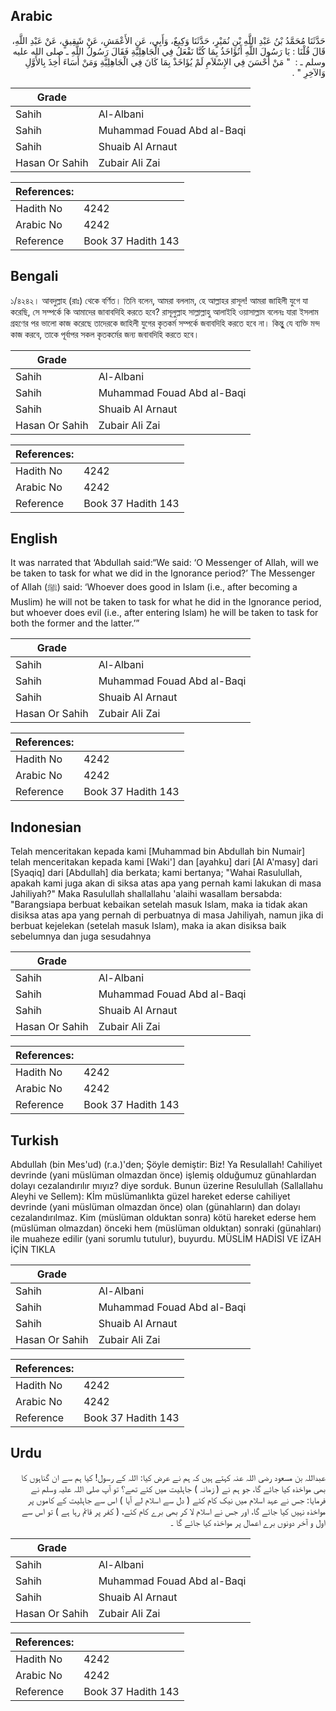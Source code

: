 ## Arabic


<div dir="rtl" lang="ar" style={{fontSize:'larger',backgroundColor:'#f8f9fa',padding:20}}>
حَدَّثَنَا مُحَمَّدُ بْنُ عَبْدِ اللَّهِ بْنِ نُمَيْرٍ، حَدَّثَنَا وَكِيعٌ، وَأَبِي، عَنِ الأَعْمَشِ، عَنْ شَقِيقٍ، عَنْ عَبْدِ اللَّهِ، قَالَ قُلْنَا ‏:‏ يَا رَسُولَ اللَّهِ أَنُؤَاخَذُ بِمَا كُنَّا نَفْعَلُ فِي الْجَاهِلِيَّةِ فَقَالَ رَسُولُ اللَّهِ ـ صلى الله عليه وسلم ـ ‏:‏ ‏ "‏ مَنْ أَحْسَنَ فِي الإِسْلاَمِ لَمْ يُؤَاخَذْ بِمَا كَانَ فِي الْجَاهِلِيَّةِ وَمَنْ أَسَاءَ أُخِذَ بِالأَوَّلِ وَالآخِرِ ‏"‏ ‏.‏
</div>
<div style={{backgroundColor:'#f8f9fa',padding:20, marginBottom: 10}}><table> <thead> <tr> <th>Grade</th> <th></th> </tr> </thead> <tbody> <tr><td>Sahih</td><td>Al-Albani</td></tr><tr><td>Sahih</td><td>Muhammad Fouad Abd al-Baqi</td></tr><tr><td>Sahih</td><td>Shuaib Al Arnaut</td></tr><tr><td>Hasan Or Sahih</td><td>Zubair Ali Zai</td></tr></tbody></table><table> <thead> <tr> <th>References:</th> <th></th> </tr> </thead> <tbody><tr><td>Hadith No</td><td>4242</td></tr><tr><td>Arabic No</td><td>4242</td></tr><tr><td>Reference</td><td>Book 37 Hadith 143</td></tr></tbody></table></div>

## Bengali


<div dir="ltr" lang="bn" style={{fontSize:'larger',backgroundColor:'#f8f9fa',padding:20}}>
১/৪২৪২। আবদুল্লাহ (রাঃ) থেকে বর্ণিত। তিনি বলেন, আমরা বললাম, হে আল্লাহর রাসূল! আমরা জাহিলী যুগে যা করেছি, সে সম্পর্কে কি আমাদের জাবাবদিহি করতে হবে? রাসূলুল্লাহ সাল্লাল্লাহু আলাইহি ওয়াসাল্লাম বলেনঃ যারা ইসলাম গ্রহণের পর ভালো কাজ করেছে তাদেরকে জাহিলী যুগের কৃতকর্ম সম্পর্কে জবাবদিহি করতে হবে না। কিন্তুু যে ব্যক্তি মন্দ কাজ করবে, তাকে পূর্বাপর সকল কৃতকর্মের জন্য জবাবদিহি করতে হবে।
</div>
<div style={{backgroundColor:'#f8f9fa',padding:20, marginBottom: 10}}><table> <thead> <tr> <th>Grade</th> <th></th> </tr> </thead> <tbody> <tr><td>Sahih</td><td>Al-Albani</td></tr><tr><td>Sahih</td><td>Muhammad Fouad Abd al-Baqi</td></tr><tr><td>Sahih</td><td>Shuaib Al Arnaut</td></tr><tr><td>Hasan Or Sahih</td><td>Zubair Ali Zai</td></tr></tbody></table><table> <thead> <tr> <th>References:</th> <th></th> </tr> </thead> <tbody><tr><td>Hadith No</td><td>4242</td></tr><tr><td>Arabic No</td><td>4242</td></tr><tr><td>Reference</td><td>Book 37 Hadith 143</td></tr></tbody></table></div>

## English


<div dir="ltr" lang="en" style={{fontSize:'larger',backgroundColor:'#f8f9fa',padding:20}}>
It was narrated that ‘Abdullah said:“We said: ‘O Messenger of Allah, will we be taken to task for what we did in the Ignorance period?’ The Messenger of Allah (ﷺ) said: ‘Whoever does good in Islam (i.e., after becoming a Muslim) he will not be taken to task for what he did in the Ignorance period, but whoever does evil (i.e., after entering Islam) he will be taken to task for both the former and the latter.’”
</div>
<div style={{backgroundColor:'#f8f9fa',padding:20, marginBottom: 10}}><table> <thead> <tr> <th>Grade</th> <th></th> </tr> </thead> <tbody> <tr><td>Sahih</td><td>Al-Albani</td></tr><tr><td>Sahih</td><td>Muhammad Fouad Abd al-Baqi</td></tr><tr><td>Sahih</td><td>Shuaib Al Arnaut</td></tr><tr><td>Hasan Or Sahih</td><td>Zubair Ali Zai</td></tr></tbody></table><table> <thead> <tr> <th>References:</th> <th></th> </tr> </thead> <tbody><tr><td>Hadith No</td><td>4242</td></tr><tr><td>Arabic No</td><td>4242</td></tr><tr><td>Reference</td><td>Book 37 Hadith 143</td></tr></tbody></table></div>

## Indonesian


<div dir="ltr" lang="id" style={{fontSize:'larger',backgroundColor:'#f8f9fa',padding:20}}>
Telah menceritakan kepada kami [Muhammad bin Abdullah bin Numair] telah menceritakan kepada kami [Waki'] dan [ayahku] dari [Al A'masy] dari [Syaqiq] dari [Abdullah] dia berkata; kami bertanya; "Wahai Rasulullah, apakah kami juga akan di siksa atas apa yang pernah kami lakukan di masa Jahiliyah?" Maka Rasulullah shallallahu 'alaihi wasallam bersabda: "Barangsiapa berbuat kebaikan setelah masuk Islam, maka ia tidak akan disiksa atas apa yang pernah di perbuatnya di masa Jahiliyah, namun jika di berbuat kejelekan (setelah masuk Islam), maka ia akan disiksa baik sebelumnya dan juga sesudahnya
</div>
<div style={{backgroundColor:'#f8f9fa',padding:20, marginBottom: 10}}><table> <thead> <tr> <th>Grade</th> <th></th> </tr> </thead> <tbody> <tr><td>Sahih</td><td>Al-Albani</td></tr><tr><td>Sahih</td><td>Muhammad Fouad Abd al-Baqi</td></tr><tr><td>Sahih</td><td>Shuaib Al Arnaut</td></tr><tr><td>Hasan Or Sahih</td><td>Zubair Ali Zai</td></tr></tbody></table><table> <thead> <tr> <th>References:</th> <th></th> </tr> </thead> <tbody><tr><td>Hadith No</td><td>4242</td></tr><tr><td>Arabic No</td><td>4242</td></tr><tr><td>Reference</td><td>Book 37 Hadith 143</td></tr></tbody></table></div>

## Turkish


<div dir="ltr" lang="tr" style={{fontSize:'larger',backgroundColor:'#f8f9fa',padding:20}}>
Abdullah (bin Mes'ud) (r.a.)'den; Şöyle demiştir: Biz! Ya Resulallah! Cahiliyet devrinde (yani müslüman olmazdan önce) işlemiş olduğumuz günahlardan dolayı cezalandırılır mıyız? diye sorduk. Bunun üzerine Resulullah (Sallallahu Aleyhi ve Sellem): Kİm müslümanlıkta güzel hareket ederse cahiliyet devrinde (yani müslüman olmazdan önce) olan (günahların) dan dolayı cezalandırılmaz. Kim (müslüman olduktan sonra) kötü hareket ederse hem (müslüman olmazdan) önceki hem (müslüman olduktan) sonraki (günahları) ile muaheze edilir (yani sorumlu tutulur), buyurdu. MÜSLİM HADİSİ VE İZAH İÇİN TIKLA
</div>
<div style={{backgroundColor:'#f8f9fa',padding:20, marginBottom: 10}}><table> <thead> <tr> <th>Grade</th> <th></th> </tr> </thead> <tbody> <tr><td>Sahih</td><td>Al-Albani</td></tr><tr><td>Sahih</td><td>Muhammad Fouad Abd al-Baqi</td></tr><tr><td>Sahih</td><td>Shuaib Al Arnaut</td></tr><tr><td>Hasan Or Sahih</td><td>Zubair Ali Zai</td></tr></tbody></table><table> <thead> <tr> <th>References:</th> <th></th> </tr> </thead> <tbody><tr><td>Hadith No</td><td>4242</td></tr><tr><td>Arabic No</td><td>4242</td></tr><tr><td>Reference</td><td>Book 37 Hadith 143</td></tr></tbody></table></div>

## Urdu


<div dir="rtl" lang="ur" style={{fontSize:'larger',backgroundColor:'#f8f9fa',padding:20}}>
عبداللہ بن مسعود رضی اللہ عنہ کہتے ہیں کہ ہم نے عرض کیا: اللہ کے رسول! کیا ہم سے ان گناہوں کا بھی مواخذہ کیا جائے گا، جو ہم نے ( زمانہ ) جاہلیت میں کئے تھے؟ تو آپ صلی اللہ علیہ وسلم نے فرمایا: جس نے عہد اسلام میں نیک کام کئے ( دل سے اسلام لے آیا ) اس سے جاہلیت کے کاموں پر مواخذہ نہیں کیا جائے گا، اور جس نے اسلام لا کر بھی برے کام کئے، ( کفر پر قائم رہا ہے ) تو اس سے اول و آخر دونوں برے اعمال پر مواخذہ کیا جائے گا ۔
</div>
<div style={{backgroundColor:'#f8f9fa',padding:20, marginBottom: 10}}><table> <thead> <tr> <th>Grade</th> <th></th> </tr> </thead> <tbody> <tr><td>Sahih</td><td>Al-Albani</td></tr><tr><td>Sahih</td><td>Muhammad Fouad Abd al-Baqi</td></tr><tr><td>Sahih</td><td>Shuaib Al Arnaut</td></tr><tr><td>Hasan Or Sahih</td><td>Zubair Ali Zai</td></tr></tbody></table><table> <thead> <tr> <th>References:</th> <th></th> </tr> </thead> <tbody><tr><td>Hadith No</td><td>4242</td></tr><tr><td>Arabic No</td><td>4242</td></tr><tr><td>Reference</td><td>Book 37 Hadith 143</td></tr></tbody></table></div>